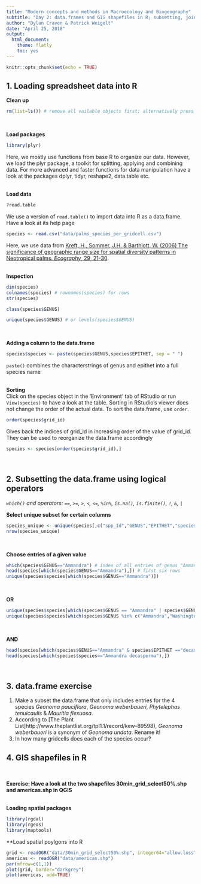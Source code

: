 ```yaml
---
title: "Modern concepts and methods in Macroecology and Biogeography"
subtitle: "Day 2: data.frames and GIS shapefiles in R; subsetting, joining & aggregating "
author: "Dylan Craven & Patrick Weigelt"
date: "April 25, 2018"
output: 
  html_document: 
    theme: flatly
    toc: yes
---
```


```r
knitr::opts_chunk$set(echo = TRUE)
```

## 1. Loading spreadsheet data into R  

**Clean up**  
```r
rm(list=ls()) # remove all vailable objects first; alternatively press CTRL+SHIFT+F10 to also unmap loaded packages
```
&nbsp;

**Load packages**  
```r
library(plyr) 
```
Here, we mostly use functions from base R to organize our data. However, we load the plyr package, a toolkit for splitting, applying and combining data. For more advanced and faster functions for data manipulation have a look at the packages dplyr, tidyr, reshape2, data.table etc.  
&nbsp;

**Load data**  
```r
?read.table
```
We use a version of `read.table()` to import data into R as a data.frame. Have a look at its help page  

```r
species <- read.csv("data/palms_species_per_gridcell.csv")
```
Here, we use data from [Kreft, H., Sommer, J.H. & Barthlott, W. (2006) The significance of geographic range size for spatial diversity patterns in Neotropical palms. _Ecography_, 29, 21-30](https://onlinelibrary.wiley.com/doi/full/10.1111/j.2005.0906-7590.04203.x).  
&nbsp;

**Inspection**
```r
dim(species)
colnames(species) # rownames(species) for rows
str(species)
```

```r
class(species$GENUS)
```
```r
unique(species$GENUS) # or levels(species$GENUS)
```
&nbsp;

**Adding a column to the data.frame**  
```r
species$species <- paste(species$GENUS,species$EPITHET, sep = " ")
```
`paste()` combines the characterstrings of genus and epithet into a full species name  
&nbsp;

**Sorting**  
Click on the species object in the 'Environment' tab of RStudio or run `View(species)` to have a look at the table. Sorting in RStudio's viewer does not change the order of the actual data. To sort the data.frame, use `order`.  
```r
order(species$grid_id)
```
Gives back the indices of grid_id in increasing order of the value of grid_id. They can be used to reorganize the data.frame accordingly
```r
species <- species[order(species$grid_id),]
```
&nbsp;


## 2. Subsetting the data.frame using logical operators  
_`which()` and operators: `==`, `>=`, `>`, `<`, `<=`, `%in%`, `is.na()`, `is.finite()`, `!`, `&`, `|`_

**Select unique subset for certain columns**  
```r
species_unique <- unique(species[,c("spp_Id","GENUS","EPITHET","species")])
nrow(species_unique)
```
&nbsp;

**Choose entries of a given value**  
```r
which(species$GENUS=="Ammandra") # index of all entries of genus "Ammandra"
head(species[which(species$GENUS=="Ammandra"),]) # first six rows
unique(species$species[which(species$GENUS=="Ammandra")])
```
&nbsp;

**OR**  
```r
unique(species$species[which(species$GENUS == "Ammandra" | species$GENUS == "Washingtonia")]) # all species names in the genera "Ammandra" and "Washingtonia"
unique(species$species[which(species$GENUS %in% c("Ammandra","Washingtonia"))])
```
&nbsp;

**AND**  
```r
head(species[which(species$GENUS=="Ammandra" & species$EPITHET =="decasperma"),]) # all entries of Ammandra decasperma
head(species[which(species$species=="Ammandra decasperma"),])
```
&nbsp;

## 3. data.frame exercise  
1) Make a subset the data.frame that only includes entries for the 4 species _Geonoma pauciflora_, _Geonoma weberbaueri_, _Phytelephas tenuicaulis_ & _Mauritia flexuosa_.  
2) According to [The Plant List]http://www.theplantlist.org/tpl1.1/record/kew-89598), _Geonoma weberbaueri_ is a synonym of _Geonoma undata_. Rename it!
3) In how many gridcells does each of the species occur?


## 4. GIS shapefiles in R  
&nbsp;

**Exercise: Have a look at the two shapefiles 30min_grid_select50%.shp and americas.shp in QGIS**  
&nbsp;

**Loading spatial packages**
```r
library(rgdal)
library(rgeos)
library(maptools)
```

**Load spatial poylgons into R
```r
grid <- readOGR("data/30min_grid_select50%.shp", integer64="allow.loss")
americas <- readOGR("data/americas.shp")
par(mfrow=c(1,1))
plot(grid, border="darkgrey")
plot(americas, add=TRUE)
```




<!-- # access the attribute table -->
<!-- head(grid@data) -->

<!-- # grid@proj4string -->






<!-- ################################################### -->
<!-- # 4. Joining and aggregating information -->

<!-- ### join species distributions to shapefile -->

<!-- # convert long table to species by grid-cell table -->
<!-- species <- species[,c("grid_id","species")] -->

<!-- ?table -->
<!-- species_grid <- as.data.frame.matrix(table(species)) -->
<!-- species_grid <- data.frame(grid_id = as.integer(row.names(species_grid)), species_grid) -->
<!-- str(species_grid) -->

<!-- names(grid@data)[1] <- "grid_id" -->
<!-- library(plyr) -->
<!-- grid@data <- join(grid@data, species_grid, by="grid_id", type="left") -->
<!-- grid@data[is.na(grid@data)] <- 0 -->


<!-- ## Make distribution maps for the four species -->
<!-- par(mfrow=c(2,2)) -->
<!-- plot(grid, col=ifelse(grid@data$Geonoma.pauciflora==1,"darkgreen","grey"), border=FALSE, main = "Geonoma pauciflora") -->
<!-- plot(grid, col=ifelse(grid@data$Geonoma.undata==1,"darkgreen","grey"), border=FALSE, main = "Geonoma undata") -->
<!-- plot(grid, col=ifelse(grid@data$Phytelephas.tenuicaulis==1,"darkgreen","grey"), border=FALSE, main = "Phytelephas tenuicaulis") -->
<!-- plot(grid, col=ifelse(grid@data$Mauritia.flexuosa==1,"darkgreen","grey"), border=FALSE, main = "Mauritia flexuosa") -->




<!-- ########################################################## -->
<!-- ## species numbers -->


<!-- # count species per gridcell -->
<!-- species_num <- data.frame(table(species$grid_id)) -->
<!-- head(species_num) -->
<!-- names(species_num) <- c("grid_id","spec_num") -->
<!-- head(species_num) -->

<!-- str(species_num) -->
<!-- species_num$grid_id <- as.numeric(as.character(species_num$grid_id)) -->
<!-- head(species_num) -->

<!-- str(species_num) -->
<!-- summary(species_num) -->


<!-- ## join species numbers to shapefile -->
<!-- names(grid@data)[1] <- "grid_id" -->
<!-- grid@data <- join(grid@data, species_num, by="grid_id", type="left") -->
<!-- head(grid@data) -->

<!-- ## Make a species richness map -->

<!-- #Create color scheme       -->
<!-- library(classInt) -->
<!-- library(colorRamps) -->

<!-- my.class.fr<-classIntervals(grid@data$spec_num,n=10,style="equal") # bin data into n quantiles -->
<!-- my.pal<-matlab.like(10) -->
<!-- my.col.fr<-findColours(my.class.fr,my.pal) # ramp colors based on classInts -->

<!-- plot(grid, col=my.col.fr, border=NA) -->




<!-- # histogram -->
<!-- hist(species_num$spec_num) -->

<!-- # number of grid cells with less or more than ten species -->
<!-- length(species_num$spec_num[which(species_num$spec_num > 10)]) -->
<!-- length(species_num$spec_num[which(!species_num$spec_num > 10)]) -->
<!-- length(species_num$spec_num[which(species_num$spec_num <= 10)]) -->



<!-- save(species_num, file="Day2/data/species_num.RData") -->




